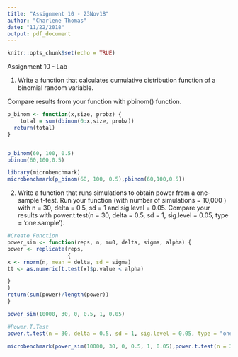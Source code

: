 ```yaml
---
title: "Assignment 10 - 23Nov18"
author: "Charlene Thomas"
date: "11/22/2018"
output: pdf_document
---
```


```r
knitr::opts_chunk$set(echo = TRUE)
```

Assignment 10 - Lab

1. Write a function that calculates cumulative distribution function of a binomial random variable.

Compare results from your function with pbinom() function.

```r
p_binom <- function(x,size, probz) {
    total = sum(dbinom(0:x,size, probz))
  return(total)
}


p_binom(60, 100, 0.5)
pbinom(60,100,0.5)

library(microbenchmark)
microbenchmark(p_binom(60, 100, 0.5),pbinom(60,100,0.5))

```

2. Write a function that runs simulations to obtain power from a one-sample t-test. Run your function (with number of simulations = 10,000 ) with n = 30, delta = 0.5, sd = 1 and sig.level = 0.05. Compare your results with power.t.test(n = 30, delta = 0.5, sd = 1, sig.level = 0.05, type = ‘one.sample’).


```r
#Create Function
power_sim <- function(reps, n, mu0, delta, sigma, alpha) {
power <- replicate(reps,
                   {
x <- rnorm(n, mean = delta, sd = sigma)
tt <- as.numeric(t.test(x)$p.value < alpha)

}
)
return(sum(power)/length(power))
}

power_sim(10000, 30, 0, 0.5, 1, 0.05)

#Power.T.Test
power.t.test(n = 30, delta = 0.5, sd = 1, sig.level = 0.05, type = "one.sample")

microbenchmark(power_sim(10000, 30, 0, 0.5, 1, 0.05),power.t.test(n = 30, delta = 0.5, sd = 1, sig.level = 0.05, type = "one.sample"))

```
